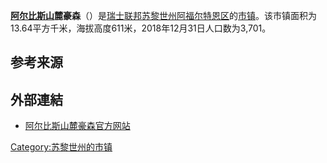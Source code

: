 {{Infobox settlement
| name = 阿尔比斯山麓豪森
| native_name = {{lang|de|Hausen am Albis}}
| settlement_type = [[市镇_(瑞士)|瑞士市镇]]
| image_skyline = Hausen am Albis 070530.JPG
| image_caption = 俯瞰视角下的阿尔比斯山麓豪森，远处是[[楚格湖|楚格湖]]
| image_seal = Hausen am Albis-blazon.svg
| image_map = Karte Gemeinde Hausen am Albis 2007.png
| map_caption = 阿尔比斯山麓豪森在阿福尔特恩区的位置
| pushpin_map = Switzerland
| pushpin_relief = Switzerland relief location map.jpg
| pushpin_label_position = bottom
| pushpin_map_caption = 阿尔比斯山麓豪森在瑞士的位置
| subdivision_type = 国家
| subdivision_name = {{CHE}}
| subdivision_type1 = [[瑞士行政区划|州]]
| subdivision_name1 = {{flagicon|Zürich|size=16px}} [[苏黎世州|苏黎世州]]
| subdivision_type2 = [[区_(瑞士)|区]]
| subdivision_name2 = [[阿福尔特恩区|阿福尔特恩区]]
| elevation_m = 611
| area_footnotes = <ref name=面积>{{cite web|url=https://www.bfs.admin.ch/bfs/de/home/statistiken/raum-umwelt/bodennutzung-bedeckung/gesamtspektrum-regionalen-stufen/gemeinden.html|title=Arealstatistik Standard - Gemeinden nach 4 Hauptbereichen|trans_title=瑞士联邦按四种用地类型划分的市镇面积统计表|date=2018-11-26|publisher=[[瑞士联邦统计署|瑞士联邦统计署]]|language=de|accessdate=2019-12-07|archive-date=2019-11-15|archive-url=https://web.archive.org/web/20191115011326/https://www.bfs.admin.ch/bfs/de/home/statistiken/raum-umwelt/bodennutzung-bedeckung/gesamtspektrum-regionalen-stufen/gemeinden.html|dead-url=no}}</ref>
| area_total_km2 = 13.64
| population_as_of = 2018年12月31日
| population_footnotes = <ref>{{cite web|url=https://www.bfs.admin.ch/bfs/de/home/statistiken/bevoelkerung.assetdetail.7966022.html|title=Ständige Wohnbevölkerung nach Staatsangehörigkeitskategorie, Geschlecht und Gemeinde, Provisorische Jahresergebnisse, 2018|trans_title=瑞士联邦2018年按国籍、性别和市镇划分的常住人口统计表|date=2019-04-09|publisher=[[瑞士联邦统计署|瑞士联邦统计署]]|language=de|accessdate=2019-11-12|archive-date=2019-04-11|archive-url=https://web.archive.org/web/20190411063248/https://www.bfs.admin.ch/bfs/de/home/statistiken/bevoelkerung.assetdetail.7966022.html|dead-url=no}}</ref>
| population_total = 3701
| population_density_km2 = auto
| timezone = [[欧洲中部时间|CET]]
| utc_offset = +1
| timezone_DST = [[欧洲中部夏令时间|CEST]]
| utc_offset_DST = +2
| coordinates = {{coord|47|14|42|N|8|32|4|E|region:|display=inline,title}}
| postal_code_type = [[瑞士邮政编码系统|邮政编码]]
| postal_code = 8915, 8925
| blank_name = [[瑞士市镇官方编号|官方编号]]
| blank_info = 0004
| website = {{url|www.hausen.ch}}
}}

'''[[阿爾比斯山脈|阿尔比斯山]]麓豪森'''（{{lang-de|Hausen am Albis}}）是[[瑞士联邦|瑞士联邦]][[苏黎世州|苏黎世州]][[阿福尔特恩区|阿福尔特恩区]]的[[市镇_(瑞士)|市镇]]。该市镇面积为13.64平方千米，海拔高度611米，2018年12月31日人口数为3,701。

== 参考来源 ==
{{reflist}}

== 外部連結 ==
* [http://www.hausen.ch 阿尔比斯山麓豪森官方网站] {{Wayback|url=http://www.hausen.ch/ |date=20080521182046 }} {{de icon}}

{{Switzerland-geo-stub}}
{{苏黎世州区划}}
{{DEFAULTSORT:Hausen am Albis}}
[[Category:苏黎世州的市镇|Category:苏黎世州的市镇]]